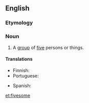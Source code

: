 ==English==

===Etymology===
{{suffix|five|some}}

===Noun===
{{en-noun}}

#A [[group]] of [[five]] persons or things.

====Translations====
{{trans-top|group of five}}
* Finnish: {{t-|fi|viisikko}}
* Portuguese: {{t|pt|quinteto|m}}
{{trans-mid}}
* Spanish: {{t|es|quinteto|m}}
{{trans-bottom}}

[[et:fivesome]]